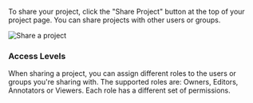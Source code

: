 To share your project, click the "Share Project" button at the top of your project page. You can share projects with other users or groups.

![Share a project](/images/share-modal.png)

### Access Levels

When sharing a project, you can assign different roles to the users or groups you're sharing with. The supported roles are: Owners, Editors, Annotators or Viewers. Each role has a different set of permissions.

